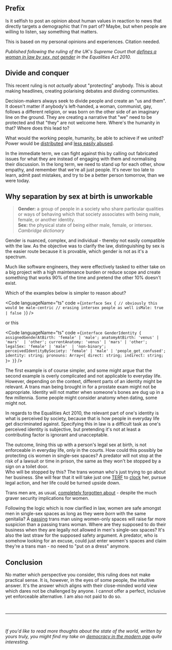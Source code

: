 

## Prefix

Is it selfish to post an opinion about human values in reaction to news that directly targets a demographic that I'm part of? Maybe, but when people are willing to listen, say something that matters.

This is based on my personal opinions and experiences. Citation needed.

<p><i>Published following the ruling of the UK's Supreme Court that <a href="https://www.theguardian.com/society/2025/apr/16/critics-of-trans-rights-win-uk-supreme-court-case-over-definition-of-woman">defines a woman in law by sex, not gender</a> in the Equalities Act 2010.</i></p>

## Divide and conquer

This recent ruling is not _actually_ about "protecting" anybody. This is about making headlines, creating polarising debates and dividing communities.

Decision-makers always seek to divide people and create an "us and them". It doesn't matter if anybody's left-handed, a woman, communist, gay, follows a different religion, or was born on the other side of an imaginary line on the ground. They are creating a narrative that "we" need to be protected and that "they" are not welcome here. Where's the humanity in that? Where does this lead to?

What would the working people, humanity, be able to achieve if we united? Power would be <a href="https://en.wikipedia.org/wiki/Citizens%27_assembly">distributed</a> and <a href="https://fuelarc.com/cars/only-tesla-exempt-from-new-auto-tariffs-thanks-to-85-domestic-content-rule/">less easily abused</a>.

In the immediate term, we can fight against this by calling out fabricated issues for what they are instead of engaging with them and normalising their discussion. In the long term, we need to stand up for each other, show empathy, and remember that we're all just people. It's never too late to learn, admit past mistakes, and try to be a better person tomorrow, than we were today.


## Why separation by sex at birth is unworkable

> **Gender:** a group of people in a society who share particular qualities or ways of behaving which that society associates with being male, female, or another identity.<br />
**Sex:** the physical state of being either male, female, or intersex.<br />
<i>Cambridge dictionary</i>

Gender is nuanced, complex, and individual - thereby not easily compatible with the law. As the objective was to clarify the law, distinguishing by sex is the easier route because it is provable, which gender is not as it's a spectrum.

Much like software engineers, they were effectively tasked to either take on a big project with a high maintenance burden or reduce scope and create something that works 90% of the time and pretend the other 10% doesn't exist.

Which of the examples below is simpler to reason about?

<Code
languageName="ts"
code ={`interface Sex {
    // obviously this would be male-centric
    // erasing intersex people as well
    isMale: true | false
}`}
/>


or this

<Code
languageName="ts"
code ={`interface GenderIdentity {
    assignedGenderAtBirth: 'female' | 'male';
    anatomyAtBirth: 'venus' | 'mars'  | 'other';
    currentAnatomy: 'venus' | 'mars' | 'other';
    legalSex: 'female' | 'male'  | 'non-binary';
    perceivedIdentityBySociety: 'female' | 'male' | 'people_get_confused';
    identity: string;
    pronouns: Array<{
        direct: string;
        indirect: string;
    }>
}`}
/>

The first example is of course simpler, and some might argue that the second example is overly complicated and not applicable to everyday life. However, depending on the context, different parts of an identity might be relevant. A trans man being brought in for a prostate exam might not be appropriate. Identity will not matter when someone's bones are dug up in a few millennia. Some people might consider anatomy when dating, some might not.

In regards to the Equalities Act 2010, the relevant part of one's identity is what is perceived by society, because that is how people in everyday life get discriminated against. Specifying this in law is a difficult task as one's perceived identity is subjective, but pretending it's not at least a contributing factor is ignorant and unacceptable.

The outcome, lining this up with a person's legal sex at birth, is not enforceable in everyday life, only in the courts. How could this possibly be protecting cis women in single-sex spaces? A predator will not stop at the risk of a lawsuit or time in prison, the same as they won't be stopped by a sign on a toilet door.<br />Who will be stopped by this? The trans woman who's just trying to go about her business. She will fear that it will take just one <a href="https://en.wikipedia.org/wiki/TERF_(acronym)">TERF</a> to <a href="https://lgbtqia.wiki/wiki/Clocking">clock</a> her, pursue legal action, and her life could be turned upside down.

Trans men are, as usual, <a href="https://www.huffingtonpost.co.uk/entry/mp-leaves-ex-minister-speechless-with-fact-about-trans-ruling_uk_680f4a12e4b049bc73d57f60">completely forgotten about</a> - despite the much graver security implications for women.

Following the logic which is now clarified in law, women are safe amongst men in single-sex spaces as long as they were _born_ with the same genitalia? A <a href="https://www.urbandictionary.com/define.php?term=passing">passing</a> trans man using women-only spaces will raise far more suspicion than a passing trans woman. Where are they supposed to do their business when they are legally not allowed in men's single-sex spaces? It's also the last straw for the supposed safety argument. A predator, who is somehow looking for an excuse, could just enter women's spaces and claim they're a trans man - no need to "put on a dress" anymore.

## Conclusion

No matter which perspective you consider, this ruling does not make practical sense. It is, however, in the eyes of some people, the intuitive answer. It's the answer which aligns with their close-minded world view which dares not be challenged by anyone. I cannot offer a perfect, inclusive yet enforceable alternative. I am also not paid to do so.

<br />

---

<br />

_If you'd like to read more thoughts about the state of the world, written by yours truly, you might find my take on <a href="/blog/2025-democracy-in-the-digital-age">democracy in the modern age</a> quite interesting._
